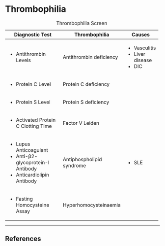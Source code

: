 # Thrombophilia

: Thrombophilia Screen

+-------------------------------------+---------------------------+-----------------+
| Diagnostic Test                     | Thrombophilia             | Causes          |
+=====================================+===========================+=================+
| * Antithrombin Levels               | Antithrombin deficiency   | * Vasculitis    |
|                                     |                           | * Liver disease |
|                                     |                           | * DIC           |
+-------------------------------------+---------------------------+-----------------+
| * Protein C Level                   | Protein C deficiency      |                 |
+-------------------------------------+---------------------------+-----------------+
| * Protein S Level                   | Protein S deficiency      |                 |
+-------------------------------------+---------------------------+-----------------+
| * Activated Protein C Clotting Time | Factor V Leiden           |                 |
+-------------------------------------+---------------------------+-----------------+
| * Lupus Anticoagulant               | Antiphospholipid syndrome | * SLE           |
| * Anti-β2-glycoprotein-I Antibody   |                           |                 |
| * Anticardiolipin Antibody          |                           |                 |
+-------------------------------------+---------------------------+-----------------+
| * Fasting Homocysteine Assay        | Hyperhomocysteinaemia     |                 |
+-------------------------------------+---------------------------+-----------------+

---

## References
